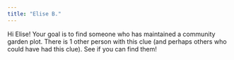 ```yaml
---
title: "Elise B."
---
```


Hi Elise! Your goal is to find someone who has maintained a community garden plot. There is 1 other person with this clue (and perhaps others who could have had this clue). See if you can find them!
